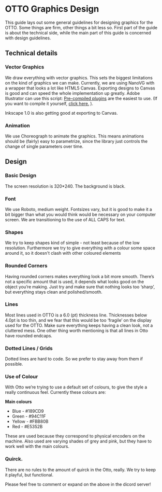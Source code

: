 # OTTO Graphics Design 

This guide lays out some general guidelines for designing graphics for the OTTO. Some things are firm, other things a bit less so. 
First part of the guide is about the technical side, while the main part of this guide is concerned with design guidelines.

## Technical details
### Vector Graphics
We draw everything with vector graphics. This sets the biggest limitations on the kind of graphics we can make. Currently, we are using NanoVG with a wrapper that looks a lot like HTML5 Canvas.
Exporting designs to Canvas is good and can speed the whole implementation up greatly. Adobe Illustrator can use this script:
[Pre-compiled plugins](https://blog.mikeswanson.com/ai2canvas) are the easiest to use. (If you want to compile it yourself, [click here.](https://github.com/mikeswanson/Ai2Canvas) ).

Inkscape 1.0 is also getting good at exporting to Canvas.

### Animation
We use Choreograph to animate the graphics. This means animations should be (fairly) easy to parametrize, since the library just controls the change of single parameters over time. 


## Design
### Basic Design
The screen resolution is 320*240. The background is black.

### Font
We use Roboto, medium weight. Fontsizes vary, but it is good to make it a bit bigger than what you would think would be necessary on your computer screen. 
We are transitioning to the use of ALL CAPS for text.

### Shapes
We try to keep shapes kind of simple - not least because of the low resolution. Furthermore we try to give everything with a colour some space around it, so it doesn't clash with other coloured elements

### Rounded Corners
Having rounded corners makes everything look a bit more smooth. There’s not a specific amount that is used, it depends what looks good on the object you’re making. Just try and make sure that nothing looks too ‘sharp’, but everything stays clean and polished/smooth.

### Lines
Most lines used in OTTO is a 6.0 (pt) thickness line. Thicknesses below 4.0pt is too thin, and we fear that this would be too ‘fragile’ on the display used for the OTTO. Make sure everything keeps having a clean look, not a cluttered mess.
One other thing worth mentioning is that all lines in Otto have rounded endcaps. 

### Dotted Lines / Grids
Dotted lines are hard to code. So we prefer to stay away from them if possible. 

### Use of Colour
With Otto we’re trying to use a default set of colours, to give the style a really continuous feel. Currently these colours are:

**Main colours**
* Blue - #189CD9
* Green - #94C11F
* Yellow - #FBB80B
* Red - #E5352B

These are used because they correspond to physical encoders on the machine. Also used are varying shades of grey and pink, but they have to work well with the main colours.

### Quirck.
There are no rules to the amount of quirck in the Otto, really. We try to keep it playful, but functional.

Please feel free to comment or expand on the above in the dicord server!